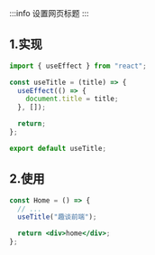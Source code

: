 :::info
设置网页标题
:::

## 1.实现

```jsx
import { useEffect } from "react";

const useTitle = (title) => {
  useEffect(() => {
    document.title = title;
  }, []);

  return;
};

export default useTitle;
```

## 2.使用

```jsx
const Home = () => {
  // ...
  useTitle("趣谈前端");

  return <div>home</div>;
};
```
